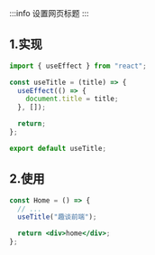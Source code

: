 :::info
设置网页标题
:::

## 1.实现

```jsx
import { useEffect } from "react";

const useTitle = (title) => {
  useEffect(() => {
    document.title = title;
  }, []);

  return;
};

export default useTitle;
```

## 2.使用

```jsx
const Home = () => {
  // ...
  useTitle("趣谈前端");

  return <div>home</div>;
};
```
